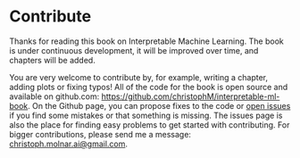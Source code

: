 # Contribute

Thanks for reading this book on Interpretable Machine Learning.
The book is under continuous development, it will be improved over time, and chapters will be added.

You are very welcome to contribute by, for example, writing a chapter, adding plots or fixing typos!
All of the code for the book is open source and available on github.com: [https://github.com/christophM/interpretable-ml-book](https://github.com/christophM/interpretable-ml-book).
On the Github page, you can propose fixes to the code or [open issues](https://github.com/christophM/interpretable-ml-book/issues) if you find some mistakes or that something is missing.
The issues page is also the place for finding easy problems to get started with contributing. 
For bigger contributions, please send me a message: [christoph.molnar.ai@gmail.com](mailto:christoph.molnar.ai@gmail.com).
